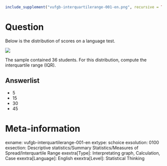 ```r
include_supplement("vufgb-interquartilerange-001-en.png", recursive = TRUE)
```

Question
========
Below is the distribution of scores on a language test. 

![](vufgb-interquartilerange-001-en.png)

The sample contained 36 students. For this distribution, compute the interquartile range (IQR). 

Answerlist
----------
* 5
* 15
* 30
* 45

Meta-information
================
exname: vufgb-interquartilerange-001-en
extype: schoice
exsolution: 0100
exsection: Descriptive statistics/Summary Statistics/Measures of Spread/Interquartile Range
exextra[Type]: Interpretating graph, Calculation, Case
exextra[Language]: English
exextra[Level]: Statistical Thinking
